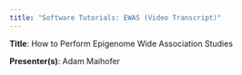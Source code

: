 ```yaml
---
title: "Software Tutorials: EWAS (Video Transcript)"
---
```


**Title**: How to Perform Epigenome Wide Association Studies

**Presenter(s)**: Adam Maihofer
